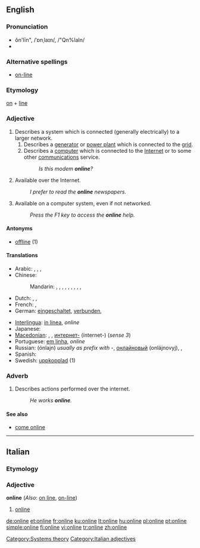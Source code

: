 {{wikipedia}}
{{also|on line}}
==English==

===Pronunciation===
* ŏn'līn", /ˈɒnˌlaɪn/, /"Qn%laIn/
* {{audio|En-us-online.ogg|Audio (US)}}

===Alternative spellings===
* [[on-line]]

===Etymology===
[[on]] + [[line]]

===Adjective===
{{en-adj}}

# Describes a system which is connected (generally electrically) to a larger network.
## Describes a [[generator]] or [[power plant]] which is connected to the [[grid]].
## Describes a [[computer]] which is connected to the [[Internet]] or to some other [[communications]] service.
##: ''Is this modem '''online'''?''
# Available over the Internet.
#: ''I prefer to read the '''online''' newspapers.''
# Available on a computer system, even if not networked.
#: ''Press the F1 key to access the '''online''' help.''

====Antonyms====
* [[offline]] (1)

====Translations====
{{trans-top}}
* Arabic: {{t|ar|متصل|tr=muttáSil|sc=Arab}},  {{t|ar|متواجد |tr=mutawaajid|sc=Arab}},  {{t|ar|على الإنترنت|tr=`ala l-'intarnat|sc=Arab}},  {{t|ar|أونلاين|tr='onlayn|sc=Arab}}
* Chinese:
*: Mandarin: {{t|zh|在線|sc=Hani}},  {{t|zh|在线|tr=zàixiàn|sc=Hani}},  {{t|zh|上網|sc=Hani}},  {{t|zh|上网|tr=shàngwǎng|sc=Hani}},  {{t|zh|聯機|sc=Hani}},  {{t|zh|联机|tr=liánjī|sc=Hani}},  {{t|zh|線上|sc=Hani}},  {{t|zh|线上|tr=xiànshàng|sc=Hani}},  {{t|zh|網上|sc=Hani}},  {{t|zh|网上|tr=wǎngshàng|sc=Hani}}
* Dutch: {{t-|nl|online}}, {{t-|nl|aangesloten}}, {{t+|nl|verbonden}}
* French: {{t+|fr|en ligne}},  {{t|fr|online}}
* German: [[eingeschaltet]], [[verbunden]],  {{t|de|online}}
{{trans-mid}}
* [[Interlingua]]: [[in linea]], ''online''
* Japanese: {{t|ja|オンライン|tr=onrain|sc=Jpan}}
* [[Macedonian]]: {{t|mk|на линија|tr=na línija|sc=Cyrl|xs=Macedonian}}, {{t|mk|вклучен|tr=vklúčen|sc=Cyrl|xs=Macedonian}}, [[интернет]][[-]] (ínternet-) (''sense 3'')
* Portuguese: [[em linha]], ''online''
* Russian: {{t|ru|онлайн|sc=Cyrl}} (ónlajn) {{indeclinable}} ''usually as prefix with -'', [[онлайновый]] (onlájnovyj),  {{t|ru|в сети|tr=v setí|sc=Cyrl}},  {{t|ru|в интернете|tr=v internéte|sc=Cyrl}}
* Spanish: {{t-|es|en línea}}
* Swedish: [[uppkopplad]] (1)
{{trans-bottom}}

===Adverb===
{{en-adv}}

# Describes actions performed over the internet.
#: ''He works '''online'''.''

====See also====
* [[come online]]

[[Category:Systems theory]]

----

==Italian==

===Etymology===
{{etyl|en|it}}

===Adjective===
'''online''' {{inv}} (''Also'': [[on line]], [[on-line]])

# [[#English|online]]

[[Category:Italian adjectives]]

[[de:online]]
[[et:online]]
[[fr:online]]
[[ku:online]]
[[lt:online]]
[[hu:online]]
[[pl:online]]
[[pt:online]]
[[simple:online]]
[[fi:online]]
[[vi:online]]
[[tr:online]]
[[zh:online]]